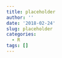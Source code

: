 ```yaml
---
title: placeholder
author: ''
date: '2018-02-24'
slug: placeholder
categories:
  - R
tags: []
---
```


